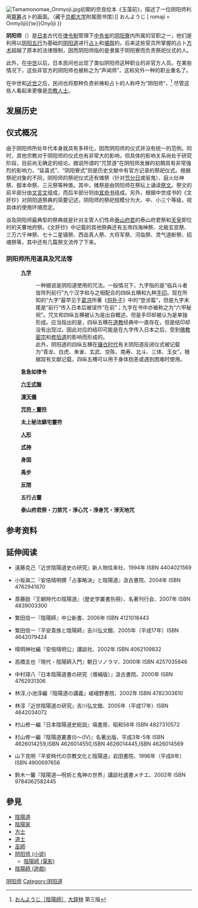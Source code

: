 {{Translating|||tpercent=20|tfrom=[[:ja:陰陽師|陰陽師]]|time=2017-11-27T15:09:20+00:00}}

{{noteTA
| G1 = 和製漢字
}}
{{About|古代日本的官员名称}}

[[File:Tamamonomae_Onmyoji.jpg|right]]初期的奈良绘本《玉藻前》，描述了一位阴阳师利用[[算筹|算筹]]占卜的画面。（藏于[[京都大学|京都大学]]附属图书馆）]]
{{Japanese
| japanese = 陰陽師
| kana     = おんみょうじ{{\w}}おんようじ
| romaji = Onmyōji{{\w}}Onyōji
}}

'''阴阳师'''（{{jpn|j=陰陽師|kk=おんみょうじ|rm=Onmyōji|f=t}}）是[[日本|日本]]古代在[[律令制|律令制]]管理下[[中务省|中务省]]的[[阴阳寮|阴阳寮]]内所属的官职之一，他们是利用以[[阴阳|阴阳]][[五行|五行]]为基础的[[阴阳道|阴阳道]]进行[[占卜|占卜]]和[[風水|堪舆]]的{{Link-ja|技官|技官}}。后来这些官员所掌握的占卜[[方术|方术]]超越了原本的法律限制，因而阴阳师指的是隶属于阴阳寮而负责祭祀仪式的人。

此外，在[[日本历史#.E6.9D.83.E9.97.A8.E4.BD.93.E5.88.B6.E7.9A.84.E5.B9.B4.E4.BB.A3.EF.BC.88.E4.B8.AD.E4.B8.96.EF.BC.89|中世]]以后，日本民间也出现了类似阴阳师这种职业的非官方人员。在某些情况下，这些非官方的阴阳师也被称之为“声闻师”，这和另外一种{{Link-ja|声闻师|声聞師}}的职业重名了。

在中世和[[日本历史#.E5.B9.95.E8.97.A9.E4.BD.93.E5.88.B6.E7.9A.84.E5.B9.B4.E4.BB.A3.EF.BC.88.E8.BF.91.E4.B8.96.EF.BC.89|近世]]之后，民间也将那种负责祈祷和占卜的人称呼为“阴阳师”，<ref>[http://www.excite.co.jp/world/j_dictionary/ITEM-DJR_onnyou_-030-_zi_-01/ おんようじ［陰陽師］] {{Wayback|url=http://www.excite.co.jp/world/j_dictionary/ITEM-DJR_onnyou_-030-_zi_-01/ |date=20160419120204 }} [[大辞林|大辞林]] 第三版</ref> 尽管这些人看起来更像是[[神职|宗教人士]]。

== 发展历史 ==

== 仪式概况 ==
由于阴阳师所处年代本身就具有多样化，因而阴阳师的仪式并没有统一的范例。同时，其他宗教对于阴阳师的仪式也有非常大的影响，但具体的影响关系尚处于研究阶段，目前尚无确定的结论。据说所谓的“咒禁道”在阴阳师发展的初期具有非常强烈的影响力，“延喜式”、“阴阳寮式”则是历史文献中有官方记录的祭祀仪式。根据祭祀对象的不同，阴阳师的祭祀仪式还有傩祭（针对[[节分日|节分日]]或驱鬼）、庭火灶神祭、御本命祭、三元祭等种类。其中，傩祭是由阴阳师在祭坛上诵读[[祭文|祭文]]。祭文的前半部分由[[文言文|文言文]]组成，而后半部分则由[[宣命_(日本)|宣命书]]组成。另外，根据中世成书的《文肝抄》对阴阳道祭典的简要记述，阴阳师的祭祀规模分为大、中、小三个等级，视具体的使用环境而定。

谈及阴阳师最典型的祭典就是针对主管人们性命[[泰山府君|泰山府君]]的泰山府君祭和[[天皇|天皇]]即位时的天曹地府祭。《文肝抄》中记载的其他祭典还有五帝四海神祭、北极玄宫祭、三万六千神祭、七十二星镇祭、西岳真人祭、大将军祭、河临祭、灵气道断祭、招魂祭等，其中还有几篇祭文流传了下来。

=== 阴阳师所用道具及咒法等 ===
:'''[[九字護身法|九字]]'''
::一种据说是阴阳道使用的咒法。一般情况下，九字指的是“临兵斗者皆阵列前行”九个汉字和与之相配合的四纵五横和九种[[手印|手印]]。现在所知的“九字”最早见于[[葛洪|葛洪]]所著《[[抱朴子|抱朴子]]》中的“登涉篇”，但是九字末尾是“前行”传入日本后被误作“在前”；九字在书中亦被称之为“六甲秘祝”。咒文和四纵五横被认为是出自概述，但是手印却被认为是单独形成。应当指出的是，四纵五横在[[道教|道教]]经典中一直存在，但是结印却没有出现过。因此对应的结印可能是在九字传入日本之后，受到[[佛教|佛教]][[密宗|密宗]]和[[修验道|修验道]]的影响而形成的。
::此外，阴阳道的四纵五横在[[镰仓时代|镰仓时代]]有关阴阳道反闭仪式被记载为“青龙、白虎、朱雀、玄武、空陈、南寿、北斗、三体、玉女”。根据现有文献记载，四纵五横可以用于身体抱恙或遇到困难时使用。

:'''急急如律令'''

:'''[[大六壬|六壬式盤]]'''

:'''[[渾天儀|渾天儀]]'''

:'''[[符咒|咒符・靈符]]'''

:'''太上秘法鎮宅靈符'''

:'''[[替身_(宗教)|人形]]'''

:'''[[式神|式神]]'''

:'''身固'''

:'''禹步'''

:'''反閉'''

:'''五行占靈'''

:'''泰山府君祭・刀禁咒・淨心咒・淨身咒・淨天地咒'''

== 参考资料 ==
{{Reflist}}

== 延伸阅读 ==
* 遠藤克己『近世陰陽道史の研究』新人物往来社、1994年 ISBN 4404021569

* 小坂眞二『安倍晴明撰「占事略決」と陰陽道』汲古書院、2004年 ISBN 4762941670

* 斎藤励『王朝時代の陰陽道』（歴史学叢書別冊）、名著刊行会、2007年 ISBN 4839003300

* 繁田信一『陰陽師』中公新書、2006年 ISBN 4121018443

* 繁田信一『平安貴族と陰陽師』吉川弘文館、2005年（平成17年）ISBN 4642079424

* 晴明神社編『安倍晴明公』講談社、2002年 ISBN 4062109832

* 高橋圭也『現代・陰陽師入門』朝日ソノラマ、2000年 ISBN 4257035846

* 中村璋八『日本陰陽道書の研究（増補版）』汲古書院、2000年 ISBN 4762931306 

* 林淳,小池淳編『陰陽道の講義』嵯峨野書院、2002年 ISBN 4782303610

* 林淳『近世陰陽道の研究』吉川弘文館、2005年（平成17年）ISBN 4642034072

* 村山修一編『日本陰陽道史総説』塙書房、昭和56年 ISBN 4827310572

* 村山修一編『陰陽道叢書(Ⅰ)〜(Ⅳ)』名著出版、平成3年-5年 ISBN 4626014259,ISBN 4626014550,ISBN 4626014445,ISBN 4626014569

* 山下克明『平安時代の宗教文化と陰陽道』岩田書院、1996年（平成8年）ISBN 4900697656

* 鈴木一馨『陰陽道―呪術と鬼神の世界』講談社選書メチエ、2002年 ISBN 9784062582445

== 參見 ==
* [[陰陽道|陰陽道]]
* [[陰陽家|陰陽家]]
* [[方士|方士]]
* [[道士|道士]]
* [[巫師|巫師]]
* [[阴阳师_(小说)|阴阳师 (小说)]]
** [[陰陽師_(電影)|陰陽師 (電影)]]
* [[陰陽師_(遊戲)|陰陽師 (遊戲)]]

{{Portal bar|日本|历史|文化|宗教}}
{{DEFAULTSORT:Onmyoji}}

[[Category:阴阳师|]]
[[Category:阴阳道|Category:阴阳道]]